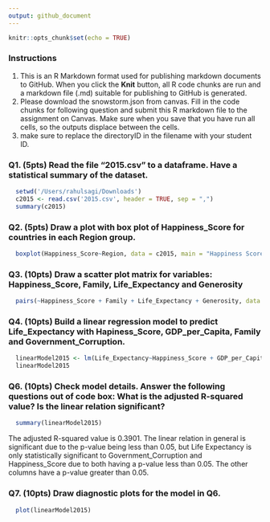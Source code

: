 ```yaml
---
output: github_document
---
```


```r
knitr::opts_chunk$set(echo = TRUE)
```

### Instructions
1. This is an R Markdown format used for publishing markdown documents to GitHub. When you click the **Knit** button, all R code chunks are run and a markdown file (.md) suitable for publishing to GitHub is generated.
2. Please download the snowstorm.json from canvas. Fill in the code chunks for following question and submit this R markdown file to the assignment on Canvas. Make sure when you save that you have run all cells, so the outputs displace between the cells.
3. make sure to replace the directoryID in the filename with your student ID. 


### Q1. (5pts) Read the file "2015.csv" to a dataframe. Have a statistical summary of the dataset. 
```r

  setwd('/Users/rahulsagi/Downloads')
  c2015 <- read.csv('2015.csv', header = TRUE, sep = ",")
  summary(c2015)

```

### Q2. (5pts) Draw a plot with box plot of Happiness_Score for countries in each Region group.
```r

  boxplot(Happiness_Score~Region, data = c2015, main = "Happiness Score For Each Region", xlab = "Region", ylab = "Happiness Score")

```

### Q3. (10pts) Draw a scatter plot matrix for variables: Happiness_Score, Family, Life_Expectancy and Generosity
```r

  pairs(~Happiness_Score + Family + Life_Expectancy + Generosity, data = c2015, main = "Scatter Plot Matrix for 2015")

```

### Q4. (10pts) Build a linear regression model to predict Life_Expectancy with Hapiness_Score, GDP_per_Capita, Family and Government_Corruption. 
```r

  linearModel2015 <- lm(Life_Expectancy~Happiness_Score + GDP_per_Capita + Family + Government_Corruption, data = c2015)
  linearModel2015

```


### Q6. (10pts) Check model details. Answer the following questions out of code box: What is the adjusted R-squared value? Is the linear relation significant? 

```r

  summary(linearModel2015)

```
The adjusted R-squared value is 0.3901. The linear relation in general is significant due to the p-value being less than 0.05, but Life Expectancy is only statistically significant to Government_Corruption and Happiness_Score due to both having a p-value less than 0.05. The other columns have a p-value greater than 0.05.

### Q7. (10pts) Draw diagnostic plots for the model in Q6. 
```r

  plot(linearModel2015)

```

